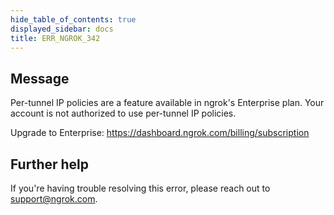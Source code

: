 ```yaml
---
hide_table_of_contents: true
displayed_sidebar: docs
title: ERR_NGROK_342
---
```


## Message

Per-tunnel IP policies are a feature available in ngrok's Enterprise plan.
Your account is not authorized to use per-tunnel IP policies.

Upgrade to Enterprise: https://dashboard.ngrok.com/billing/subscription

## Further help

If you're having trouble resolving this error, please reach out to [support@ngrok.com](mailto:support@ngrok.com?subject=Help%20with%20ERR_NGROK_342).
